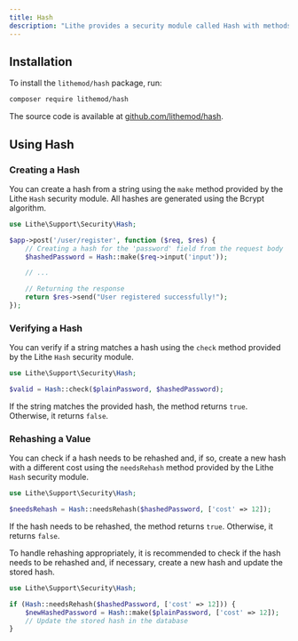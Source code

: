 ```yaml
---
title: Hash
description: "Lithe provides a security module called Hash with methods to create and verify hashes of sensitive data using the Bcrypt algorithm. Bcrypt is widely recognized for its security and efficiency in protecting passwords and other sensitive data."
---
```


## Installation

To install the `lithemod/hash` package, run:

```bash
composer require lithemod/hash
```

The source code is available at [github.com/lithemod/hash](https://github.com/lithemod/hash).

## Using Hash

### Creating a Hash

You can create a hash from a string using the `make` method provided by the Lithe `Hash` security module. All hashes are generated using the Bcrypt algorithm.

```php
use Lithe\Support\Security\Hash;

$app->post('/user/register', function ($req, $res) {
    // Creating a hash for the 'password' field from the request body
    $hashedPassword = Hash::make($req->input('input'));

    // ...

    // Returning the response
    return $res->send("User registered successfully!");
});
```

### Verifying a Hash

You can verify if a string matches a hash using the `check` method provided by the Lithe `Hash` security module.

```php
use Lithe\Support\Security\Hash;

$valid = Hash::check($plainPassword, $hashedPassword);
```
If the string matches the provided hash, the method returns `true`. Otherwise, it returns `false`.

### Rehashing a Value

You can check if a hash needs to be rehashed and, if so, create a new hash with a different cost using the `needsRehash` method provided by the Lithe `Hash` security module.

```php
use Lithe\Support\Security\Hash;

$needsRehash = Hash::needsRehash($hashedPassword, ['cost' => 12]);
```
If the hash needs to be rehashed, the method returns `true`. Otherwise, it returns `false`.

To handle rehashing appropriately, it is recommended to check if the hash needs to be rehashed and, if necessary, create a new hash and update the stored hash.

```php
use Lithe\Support\Security\Hash;

if (Hash::needsRehash($hashedPassword, ['cost' => 12])) {
    $newHashedPassword = Hash::make($plainPassword, ['cost' => 12]);
    // Update the stored hash in the database
}
```